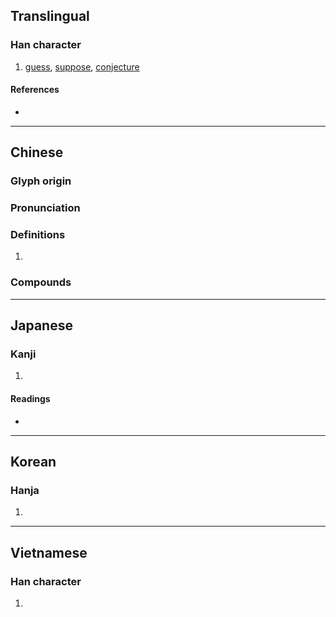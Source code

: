{{character info/new}}
==Translingual==

===Han character===
{{Han char|rn=61|rad=心|as=03|sn=6|four=94000|canj=PDI|ids=⿰忄寸}}

# [[guess]], [[suppose]], [[conjecture]]

====References====
* {{Han ref|kx=0376.160|dkj=10326|dj=0703.020|hdz=42272.040|uh=5FD6|ud=24534|bh=A6A4|bd=42660}}

----

==Chinese==
{{zh-forms}}

===Glyph origin===
{{Han etym}}

===Pronunciation===
{{zh-pron
|m=cǔn
|c=cyun2
|mc=y
|oc=y
|cat=
}}

===Definitions===
{{zh-hanzi}}

# {{rfdef|zh}}

===Compounds===
{{zh-der|思忖|忖量|忖著勁兒|忖度|忖前思後|忖測|暗忖|自忖}}

----

==Japanese==

===Kanji===
{{ja-kanji|grade=|rs=心03}}

# {{defn|lang=ja|sort=心03}}

====Readings====
* {{ja-readings|goon=[[そん]] (son)|kanon=[[そん]] (son)|kun=[[はかる]] (hakaru)}}

----

==Korean==

===Hanja===
{{ko-hanja|hangeul=촌|eumhun=[[헤아리다|헤아릴]]|rv=chon|mr=ch'on|y=chon|ehrv=hearil|ehmr=hearil|ehy=healil}}

# {{defn|lang=ko|sort=心03}}

----

==Vietnamese==

===Han character===
{{vi-readings|rs=心03|hanviet=thổn}}

# {{defn|lang=vi|sort=心03}}